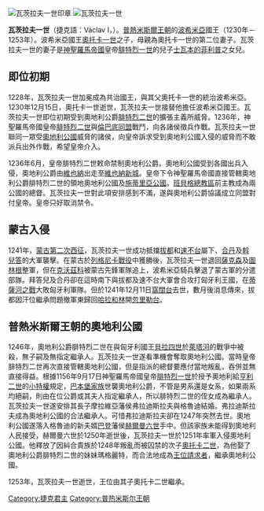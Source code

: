 {{refimprove|time=2014-05-14T02:05:15+00:00}}
{{noteTA
|1=zh-hans:瓦茨拉夫; zh-tw:瓦茨拉夫;
}}
[[File:VaclavI.jpg|瓦茨拉夫一世印章]]
[[File:VaclavGelnhausenovekodexu.jpg|瓦茨拉夫一世]]

'''瓦茨拉夫一世'''（捷克語：Václav I，{{bd|1205年||1253年|9月23日}}）。[[普熱米斯爾王朝|普熱米斯爾王朝]]的[[波希米亞|波希米亞]]國王（1230年－1253年）。波希米亞國王[[普熱米斯爾·奧托卡一世|奧托卡一世]]之子，母親為奧托卡一世的第二位妻子{{link-en|匈牙利的康斯坦絲|Constance of Hungary}}。瓦茨拉夫一世的妻子是[[神聖羅馬帝國|神聖羅馬帝國]]皇帝[[腓特烈一世_(神聖羅馬帝國)|腓特烈一世]]的兒子[[士瓦本的菲利普|士瓦本的菲利普]]之女兒{{link-en|士瓦本的庫尼貢德|Kunigunde of Hohenstaufen|庫尼貢德}}。

==即位初期==
1228年，瓦茨拉夫一世加冕成為共治國王，與其父奧托卡一世的統治波希米亞。1230年12月15日，奧托卡一世逝世，瓦茨拉夫一世接替他擔任波希米亞國王。瓦茨拉夫一世即位初期受到奧地利公爵[[腓特烈二世_(奥地利)|腓特烈二世]]的擴張主義所威脅。1236年，神聖羅馬帝國皇帝[[腓特烈二世_(神圣罗马帝国)|腓特烈二世]]與[[伦巴底同盟|倫巴底同盟]]戰鬥，向各諸侯徵兵作戰。瓦茨拉夫一世聯同一眾受[[奧地利公國|奧地利公國]]威脅的諸侯，向皇帝訴求受到奧地利公國入侵的威脅而不敢派兵出外作戰，希望皇帝介入。

1236年6月，皇帝腓特烈二世敕命禁制奧地利公爵。奧地利公國受到各國出兵入侵，奧地利公爵由[[維也納|維也納]]出走至[[維也納新城|維也納新城]]。皇帝下令神聖羅馬帝國直接管轄奧地利公爵腓特烈二世的領地奧地利公國及[[施蒂里亞公國|施蒂里亞公國]]。[[天主教班贝格总教区|班貝格總教區]]前主教成為兩公國的總督。瓦茨拉夫一世對此項安排感到不滿，遂與奧地利公爵協議成立同盟對付皇帝。皇帝只好取消禁令。

==蒙古入侵==
1241年，[[蒙古第二次西征|蒙古第二次西征]]，瓦茨拉夫一世成功抵擋[[拔都|拔都]]和[[速不台|速不台]]屬下{{tsl|en|Baidar|拜答兒}}、[[合丹|合丹]]及[[斡兒答|斡兒答]]的大軍襲擊。在蒙古於[[列格尼卡戰役|列格尼卡戰役]]中獲勝後，瓦茨拉夫一世退回[[薩克森|薩克森]]及[[圖林根|圖林根]]整軍，但在[[克沃茲科|克沃茲科]]被蒙古先鋒軍隊追上，波希米亞騎兵擊退了蒙古軍的分遣部隊。拜答兒及合丹卻在這時南下與拔都及速不台大軍會合攻打匈牙利王國，在[[蒂薩河之戰|蒂薩河之戰]]大敗匈牙利軍隊。但於1241年12月11日[[窩闊台|窩闊台]]去世，數月後消息傳來，拔都因汗位繼承問題撤軍東歸回[[哈拉和林|哈拉和林]]開[[忽里勒台|忽里勒台]]。

==普熱米斯爾王朝的奧地利公國==
1246年，奧地利公爵腓特烈二世在與匈牙利國王[[貝拉四世|貝拉四世]]於[[萊塔河|萊塔河]]的戰爭中被殺，無子嗣及無指定繼承人。瓦茨拉夫一世遂看準機會奪取奧地利公國。當時皇帝腓特烈二世再次直接管轄奧地利公國，但是指派的總督要應付當地叛亂，吞併並無直接得益。根據1156年9月17日神聖羅馬帝國皇帝[[腓特烈一世_(神聖羅馬帝國)|腓特烈一世]]於授予奧地利給[[亨利二世_(奧地利)|亨利二世]]的[[小特权|小特權]]規定，[[巴本堡王朝|巴本堡家族]]世襲奧地利公爵，不管是男系還是女系，如果兩系均絕嗣，則由在位公爵或其夫人指定繼承人，所以腓特烈二世的侄女{{link-en|奧地利的格魯迪|Gertrude of Austria}}成為繼承人。瓦茨拉夫一世遂安排其長子摩拉維亞藩侯弗拉迪斯拉夫與格魯迪結婚。弗拉迪斯拉夫成為奧地利公國的合法繼承人。可惜弗拉迪斯拉夫卻在1247年突然去世。奧地利公國遂落入格魯迪的新夫婿[[巴登|巴登]]藩侯[[赫爾曼六世_(巴登)|赫爾曼六世]]手中。但該家族未能得到奧地利人民接受，赫爾曼六世於1250年逝世後，瓦茨拉夫一世於1251年率軍入侵奧地利公國。他釋放了因糾合貴族於1248年叛亂而被囚禁的次子[[普热米斯尔·奥托卡二世|奧托卡二世]]，為他娶了奧地利公爵腓特烈二世的妹妹瑪格麗特，而合法地成為[[王位請求者|王位請求者]]，繼承奧地利公國。

1253年，瓦茨拉夫一世逝世，王位由其子奧托卡二世繼承。

{{s-start}}
{{start box}}
{{S-hou|[[普熱米斯爾王朝|普熱米斯爾王朝]]||1205年|1253年|9月23日}}
{{S-reg}}
{{s-bef|before=父[[普熱米斯爾·奧托卡一世|奧托卡一世]]}}
{{s-ttl|title=[[捷克君主列表|波希米亞國王]]|years=1230年–1253年}}
{{s-aft|after=子[[普熱米斯爾·奧托卡二世|奧托卡二世]]}}
{{s-end}}

{{Authority control}}
[[Category:捷克君主|Category:捷克君主]]
[[Category:普热米斯尔王朝|Category:普热米斯尔王朝]]
